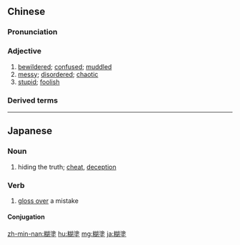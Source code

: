 {{also|糊涂}}
==Chinese==
{{zh-forms|s=糊涂|alt=胡塗}}

===Pronunciation===
{{zh-pron
|m=hútú,tl=y
|c=wu4 tou4
|h=pfs=fù-thù
|mn=kh,qz,tp,xm,zz:hô͘-tô͘
|cat=a
}}

===Adjective===
{{zh-adj}}

# [[bewildered]]; [[confused]]; [[muddled]]
# [[messy]]; [[disordered]]; [[chaotic]]
# [[stupid]]; [[foolish]]

===Derived terms===
{{zh-der|糊塗蟲|糊塗賬|一塌糊塗}}

{{zh-cat|Elementary}}

----

==Japanese==
{{ja-kanjitab|こ|と|yomi=on}}

===Noun===
{{ja-noun|こと}}

# hiding the truth; [[cheat]], [[deception]]

===Verb===
{{ja-verb-suru|こと}}

# [[gloss over]] a mistake

====Conjugation====
{{ja-suru|こと}}

[[zh-min-nan:糊塗]]
[[hu:糊塗]]
[[mg:糊塗]]
[[ja:糊塗]]